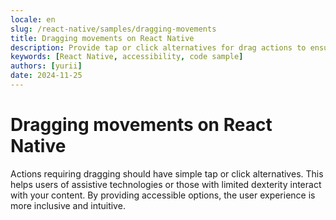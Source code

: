 ```yaml
---
locale: en
slug: /react-native/samples/dragging-movements
title: Dragging movements on React Native
description: Provide tap or click alternatives for drag actions to ensure accessibility.
keywords: [React Native, accessibility, code sample]
authors: [yurii]
date: 2024-11-25
---
```


# Dragging movements on React Native

Actions requiring dragging should have simple tap or click alternatives. This helps users of assistive technologies or those with limited dexterity interact with your content. By providing accessible options, the user experience is more inclusive and intuitive.

<CodeSample id="dragging-movements" platform="react-native" locale="en"/>

